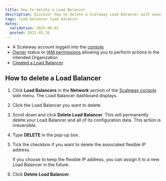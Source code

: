 ```yaml
---
title: How to delete a Load Balancer
description: Discover how to delete a Scaleway Load Balancer with ease. Follow this guide for step-by-step instructions to clean up your cloud resources securely and efficiently.
tags: load-balancer load balancer
dates:
  validation: 2025-06-02
  posted: 2021-05-26
---
```




<Requirements />

- A Scaleway account logged into the [console](https://account.scaleway.com/?service=elements)
- [Owner](/iam/concepts/#owner) status or [IAM permissions](/iam/concepts/#permission) allowing you to perform actions in the intended Organization
- [Created a Load Balancer](/load-balancer/how-to/create-load-balancer/)

## How to delete a Load Balancer

1. Click **Load Balancers** in the **Network** section of the [Scaleway console](https://account.scaleway.com/?service=elements) side menu. The Load Balancer dashboard displays.
2. Click the Load Balancer you want to delete.
3. Scroll down and click **Delete Load Balancer**.
    <Message type="important">
      This will permanently delete your Load Balancer and all of its configuration data. This action is irreversible.
    </Message>
4. Type **DELETE** in the pop-up box.
5. Tick the checkbox if you want to delete the associated flexible IP address.

    <Message type="note">
      If you choose to keep the flexible IP address, you can assign it to a new Load Balancer in the future.
    </Message>

6. Click **Delete Load Balancer**.
    <Lightbox image={image} />


